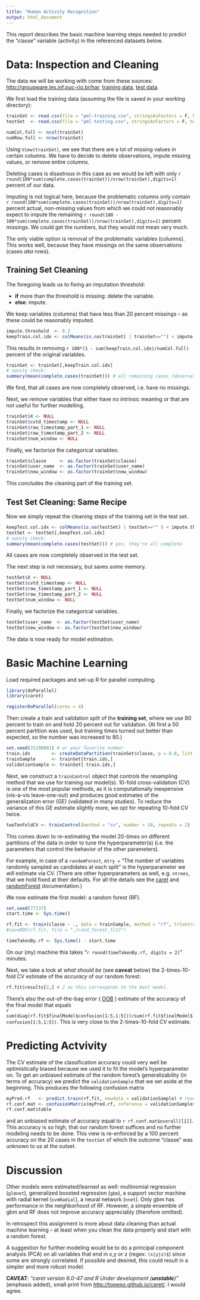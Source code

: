```yaml
---
title: "Human Activity Recognition"
output: html_document
---
```


This report describes the basic machine learning steps needed to predict the "classe" variable (activity) in the referenced datasets below.

# Data: Inspection and Cleaning
The data we will be working with come from these sources: <http://groupware.les.inf.puc-rio.br/har>, [training data](https://d396qusza40orc.cloudfront.net/predmachlearn/pml-training.csv), [test data](https://d396qusza40orc.cloudfront.net/predmachlearn/pml-testing.csv).

We first load the training data (assuming the file is saved in your working directory):
```r
trainSet <- read.csv(file = "pml-training.csv", stringsAsFactors = F, header = T)
testSet  <- read.csv(file = "pml-testing.csv", stringsAsFactors = F, header = T)
```
```r
numCol.full <- ncol(trainSet)
numRow.full <- nrow(trainSet)
```
Using `View(trainSet)`, we see that there are a lot of missing values in certain columns. We have to decide to delete observations, impute missing values, or remove entire columns. 

Deleting cases is disastrous in this case as we would be left with only `r round(100*sum(complete.cases(trainSet))/nrow(trainSet),digits=1)` percent of our data.

Imputing is not logical here, because the problematic columns only contain `r round(100*sum(complete.cases(trainSet))/nrow(trainSet),digits=1)` percent actual, non-missing values from which we could not reasonably expect to impute the remaining `r round(100 - 100*sum(complete.cases(trainSet))/nrow(trainSet),digits=1)` percent missings. We could get the numbers, but they would not mean very much.

The only viable option is removal of the problematic variables (columns). This works well, because they have missings on the same observations (cases *aka* rows).

## Training Set Cleaning
The foregoing leads us to fixing an imputation threshold: 

- **if** more than the threshold is missing: delete the variable.  
- **else**: impute. 

We keep variables (columns) that have less than 20 percent missings -- as these could be reasonably imputed.
```r
impute.threshold  <- 0.2
keepTrain.col.idx <- colMeans(is.na(trainSet) | trainSet=="") < impute.threshold # keep these
```
This results in removing `r 100*(1 - sum(keepTrain.col.idx)/numCol.full)` percent of the original variables.
```r
trainSet <- trainSet[,keepTrain.col.idx]
# sanity check:
summary(mean(complete.cases(trainSet))) # all remaining cases (observations) are complete
```
We find, that all cases are now completely observed, i.e. have no missings.

Next, we remove variables that either have no intrinsic meaning or that are not useful for further modelling.
```r
trainSet$X <- NULL
trainSet$cvtd_timestamp <- NULL
trainSet$raw_timestamp_part_1 <- NULL
trainSet$raw_timestamp_part_2 <- NULL
trainSet$num_window <- NULL
```
Finally, we factorize the categorical variables:
```r
trainSet$classe     <- as.factor(trainSet$classe)
trainSet$user_name  <- as.factor(trainSet$user_name)
trainSet$new_window <- as.factor(trainSet$new_window)
```
This concludes the cleaning part of the training set.

## Test Set Cleaning: Same Recipe
Now we simply repeat the cleaning steps of the training set in the test set.
```r
keepTest.col.idx <- colMeans(is.na(testSet) | testSet=="" ) < impute.threshold
testSet <- testSet[,keepTest.col.idx]
# sanity check:
summary(mean(complete.cases(testSet))) # yes, they're all complete
```
All cases are now completely observed in the test set.

The next step is not necessary, but saves some memory.
```r
testSet$X <- NULL
testSet$cvtd_timestamp <- NULL
testSet$raw_timestamp_part_1 <- NULL
testSet$raw_timestamp_part_2 <- NULL
testSet$num_window <- NULL
```
Finally, we factorize the categorical variables.
```r
testSet$user_name  <- as.factor(testSet$user_name)
testSet$new_window <- as.factor(testSet$new_window)
```
The data is now ready for model estimation. 

# Basic Machine Learning
Load required packages and set-up R for parallel computing.
```r
library(doParallel)
library(caret)

registerDoParallel(cores = 4)
```
Then create a train and validation split of the **training set**, where we use 80 percent to train on and hold 20 percent out for validation. (At first a 50 percent partition was used, but training times turned out better than expected, so the number was increased to 80.)
```r
set.seed(21198801) # or your favorite number
train.ids        <- createDataPartition(trainSet$classe, p = 0.8, list = F)
trainSample      <- trainSet[train.ids,]
validationSample <- trainSet[-train.ids,]
```
Next, we construct a `trainControl` object that controls the resampling method that we use for training our model(s). 10-fold cross-validation (CV) is one of the most popular methods, as it is computationally inexpensive (vis-a-vis leave-one-out) and produces good estimates of the generalization error (GE) (validated in many studies). To reduce the variance of this GE estimate slightly more, we opt for repeating 10-fold CV twice.
```r
twoTenFoldCV <- trainControl(method = "cv", number = 10, repeats = 2)
```
This comes down to re-estimating the model 20-times on different partitions of the data in order to tune the hyperparameter(s) (i.e. the parameters that control the behavior of the other parameters). 

For example, in case of a `randomForest`,  `mtry =` "The number of variables randomly sampled as candidates at each split" is the hyperparameter we will estimate via CV. (There are other hyperparameters as well, e.g. `ntrees`, that we hold fixed at their defaults. For all the details see the [caret](http://cran.r-project.org/web/packages/caret/index.html) and [randomForest](http://cran.r-project.org/web/packages/randomForest/) documentation.)

We now estimate the first model: a random forest (RF).
```r
set.seed(77137)
start.time <- Sys.time()

rf.fit <- train(classe ~ ., data = trainSample, method = "rf", trControl = twoTenFoldCV)
#saveRDS(rf.fit, file = "./rand_forest_fit2")

timeTakenBy.rf <- Sys.time() - start.time
```
On our (my) machine this takes "`r round(timeTakenBy.rf, digits = 2)`" minutes. 

Next, we take a look at *what should be* (see **caveat** below) the 2-times-10-fold CV estimate of the *accuracy* of our random forest: 
```r
rf.fit$results[2,] # 2 as this corresponds to the best model.
```
There's also the out-of-the-bag error ( [OOB](http://stackoverflow.com/questions/18541923/what-is-out-of-bag-error-in-random-forests) ) estimate of the accuracy of the final model that equals  
`r sum(diag(rf.fit$finalModel$confusion[1:5,1:5]))/sum(rf.fit$finalModel$confusion[1:5,1:5])`. This is very close to the 2-times-10-fold CV estimate.

# Predicting Actvivity
The CV estimate of the classification accuracy could very well be optimistically biased because we used it to fit the model's hyperparameter on. To get an unbiased estimate of the random forest's generalizability (in terms of accuracy) we predict the `validationSample` that we set aside at the beginning. This produces the following confusion matrix
```r
myPred.rf   <- predict.train(rf.fit, newdata = validationSample) # read as: "predict a train object"
rf.conf.mat <- confusionMatrix(myPred.rf, reference = validationSample$classe)
rf.conf.mat$table
```
and an unbiased estimate of accuracy equal to `r rf.conf.mat$overall[[1]]`. This accuracy is so high, that our random forest suffices and no further modeling needs to be done. This view is re-enforced by a 100 percent accuracy on the 20 cases in the `testSet` of which the outcome "classe" was unknown to us at the outset.

# Discussion
Other models were estimated/learned as well: multinomial regression (`glmnet`), generalized boosted regression (`gbm`), a support vector machine with radial kernel (`svmRadial`), a neural network (`nnet`). Only gbm has performance in the neighborhood of RF. However, a simple ensemble of gbm and RF does not improve accuracy appreciably (therefore omitted).

In retrospect this assignment is more about data cleaning than actual machine learning -- at least when you clean the data properly and start with a random forest.

A suggestion for further modeling would be to do a principal component analysis (PCA) on all variables that end in x,y or z (regex: `(x|y|z)$`) since some are strongly correlated. If possible and desired, this could result in a simpler and more robust model.

**CAVEAT**: _"caret version 6.0-47 and R Under development (**unstable**)"_ (emphasis added), small print from <http://topepo.github.io/caret/>. I would agree.
